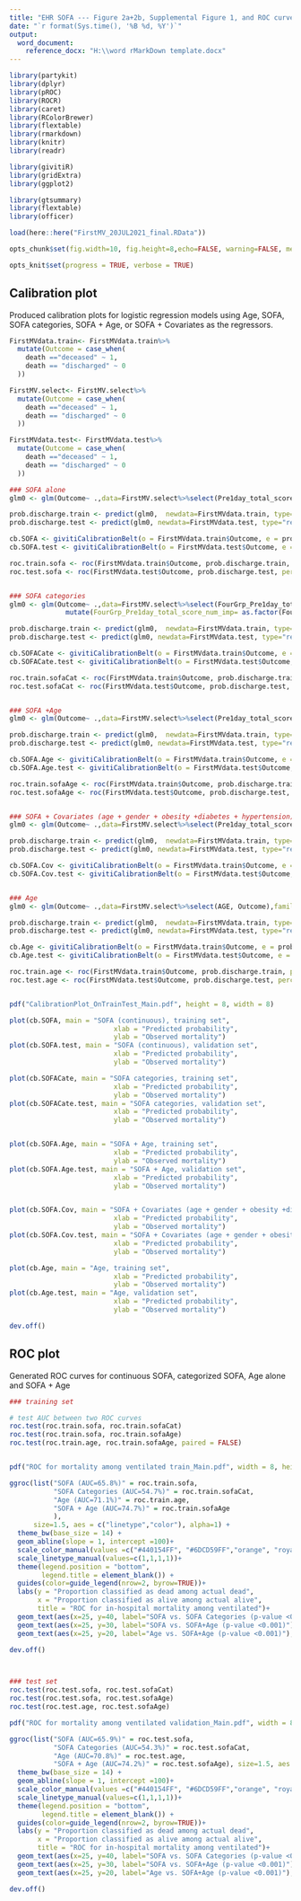 ```yaml
---
title: "EHR SOFA --- Figure 2a+2b, Supplemental Figure 1, and ROC curve analysis"
date: "`r format(Sys.time(), '%B %d, %Y')`"
output: 
  word_document:
    reference_docx: "H:\\word rMarkDown template.docx"
---
```


```r
library(partykit)
library(dplyr)
library(pROC)
library(ROCR)
library(caret)
library(RColorBrewer)
library(flextable)
library(rmarkdown)
library(knitr)
library(readr)

library(givitiR)
library(gridExtra)
library(ggplot2)

library(gtsummary)
library(flextable)
library(officer)

load(here::here("FirstMV_20JUL2021_final.RData"))

opts_chunk$set(fig.width=10, fig.height=8,echo=FALSE, warning=FALSE, message=FALSE, comment = NA)
```

```r
opts_knit$set(progress = TRUE, verbose = TRUE)
```


## Calibration plot

Produced calibration plots for logistic regression models using Age, SOFA, SOFA categories, SOFA + Age, or SOFA + Covariates as the regressors. 

```r
FirstMVdata.train<- FirstMVdata.train%>%
  mutate(Outcome = case_when(
    death =="deceased" ~ 1,
    death == "discharged" ~ 0
  ))

FirstMV.select<- FirstMV.select%>%
  mutate(Outcome = case_when(
    death =="deceased" ~ 1,
    death == "discharged" ~ 0
  ))

FirstMVdata.test<- FirstMVdata.test%>%
  mutate(Outcome = case_when(
    death =="deceased" ~ 1,
    death == "discharged" ~ 0
  ))

### SOFA alone
glm0 <- glm(Outcome~ .,data=FirstMV.select%>%select(Pre1day_total_score_num_imp, Outcome),family=binomial())

prob.discharge.train <- predict(glm0,  newdata=FirstMVdata.train, type="response",simplify=T)
prob.discharge.test <- predict(glm0, newdata=FirstMVdata.test, type="response",simplify=T)

cb.SOFA <- givitiCalibrationBelt(o = FirstMVdata.train$Outcome, e = prob.discharge.train, devel = "internal", confLevels =0.95)
cb.SOFA.test <- givitiCalibrationBelt(o = FirstMVdata.test$Outcome, e = prob.discharge.test, devel = "external", confLevels =0.95)

roc.train.sofa <- roc(FirstMVdata.train$Outcome, prob.discharge.train, percent=TRUE)
roc.test.sofa <- roc(FirstMVdata.test$Outcome, prob.discharge.test, percent=TRUE)


### SOFA categories
glm0 <- glm(Outcome~ .,data=FirstMV.select%>%select(FourGrp_Pre1day_total_score_num_imp, Outcome)%>%
              mutate(FourGrp_Pre1day_total_score_num_imp= as.factor(FourGrp_Pre1day_total_score_num_imp)),family=binomial())

prob.discharge.train <- predict(glm0,  newdata=FirstMVdata.train, type="response",simplify=T)
prob.discharge.test <- predict(glm0, newdata=FirstMVdata.test, type="response",simplify=T)

cb.SOFACate <- givitiCalibrationBelt(o = FirstMVdata.train$Outcome, e = prob.discharge.train, devel = "internal", confLevels =0.95)
cb.SOFACate.test <- givitiCalibrationBelt(o = FirstMVdata.test$Outcome, e = prob.discharge.test, devel = "external", confLevels =0.95)

roc.train.sofaCat <- roc(FirstMVdata.train$Outcome, prob.discharge.train, percent=TRUE)
roc.test.sofaCat <- roc(FirstMVdata.test$Outcome, prob.discharge.test, percent=TRUE)


### SOFA +Age
glm0 <- glm(Outcome~ .,data=FirstMV.select%>%select(Pre1day_total_score_num_imp, AGE, Outcome),family=binomial())

prob.discharge.train <- predict(glm0,  newdata=FirstMVdata.train, type="response",simplify=T)
prob.discharge.test <- predict(glm0, newdata=FirstMVdata.test, type="response",simplify=T)

cb.SOFA.Age <- givitiCalibrationBelt(o = FirstMVdata.train$Outcome, e = prob.discharge.train, devel = "internal", confLevels =0.95)
cb.SOFA.Age.test <- givitiCalibrationBelt(o = FirstMVdata.test$Outcome, e = prob.discharge.test, devel = "external", confLevels =0.95)

roc.train.sofaAge <- roc(FirstMVdata.train$Outcome, prob.discharge.train, percent=TRUE)
roc.test.sofaAge <- roc(FirstMVdata.test$Outcome, prob.discharge.test, percent=TRUE)


### SOFA + Covariates (age + gender + obesity +diabetes + hypertension)
glm0 <- glm(Outcome~ .,data=FirstMV.select%>%select(Pre1day_total_score_num_imp, AGE, GENDER, Obesity, Diabetes, Hyptertension,Outcome),family=binomial())

prob.discharge.train <- predict(glm0,  newdata=FirstMVdata.train, type="response",simplify=T)
prob.discharge.test <- predict(glm0, newdata=FirstMVdata.test, type="response",simplify=T)

cb.SOFA.Cov <- givitiCalibrationBelt(o = FirstMVdata.train$Outcome, e = prob.discharge.train, devel = "internal", confLevels =0.95)
cb.SOFA.Cov.test <- givitiCalibrationBelt(o = FirstMVdata.test$Outcome, e = prob.discharge.test, devel = "external", confLevels =0.95)


### Age
glm0 <- glm(Outcome~ .,data=FirstMV.select%>%select(AGE, Outcome),family=binomial())

prob.discharge.train <- predict(glm0,  newdata=FirstMVdata.train, type="response",simplify=T)
prob.discharge.test <- predict(glm0, newdata=FirstMVdata.test, type="response",simplify=T)

cb.Age <- givitiCalibrationBelt(o = FirstMVdata.train$Outcome, e = prob.discharge.train, devel = "internal", confLevels =0.95)
cb.Age.test <- givitiCalibrationBelt(o = FirstMVdata.test$Outcome, e = prob.discharge.test, devel = "external", confLevels =0.95)

roc.train.age <- roc(FirstMVdata.train$Outcome, prob.discharge.train, percent=TRUE)
roc.test.age <- roc(FirstMVdata.test$Outcome, prob.discharge.test, percent=TRUE)


pdf("CalibrationPlot_OnTrainTest_Main.pdf", height = 8, width = 8)

plot(cb.SOFA, main = "SOFA (continuous), training set",
                          xlab = "Predicted probability",
                          ylab = "Observed mortality")
plot(cb.SOFA.test, main = "SOFA (continuous), validation set",
                          xlab = "Predicted probability",
                          ylab = "Observed mortality")

plot(cb.SOFACate, main = "SOFA categories, training set",
                          xlab = "Predicted probability",
                          ylab = "Observed mortality")
plot(cb.SOFACate.test, main = "SOFA categories, validation set",
                          xlab = "Predicted probability",
                          ylab = "Observed mortality")


plot(cb.SOFA.Age, main = "SOFA + Age, training set",
                          xlab = "Predicted probability",
                          ylab = "Observed mortality")
plot(cb.SOFA.Age.test, main = "SOFA + Age, validation set",
                          xlab = "Predicted probability",
                          ylab = "Observed mortality")


plot(cb.SOFA.Cov, main = "SOFA + Covariates (age + gender + obesity +diabetes + hypertension), training set",
                          xlab = "Predicted probability",
                          ylab = "Observed mortality")
plot(cb.SOFA.Cov.test, main = "SOFA + Covariates (age + gender + obesity +diabetes + hypertension), validation set",
                          xlab = "Predicted probability",
                          ylab = "Observed mortality")

plot(cb.Age, main = "Age, training set",
                          xlab = "Predicted probability",
                          ylab = "Observed mortality")
plot(cb.Age.test, main = "Age, validation set",
                          xlab = "Predicted probability",
                          ylab = "Observed mortality")

dev.off()
```

## ROC plot

Generated ROC curves for continuous SOFA, categorized SOFA, Age alone and SOFA + Age

```r
### training set

# test AUC between two ROC curves
roc.test(roc.train.sofa, roc.train.sofaCat)
roc.test(roc.train.sofa, roc.train.sofaAge)
roc.test(roc.train.age, roc.train.sofaAge, paired = FALSE)


pdf("ROC for mortality among ventilated train_Main.pdf", width = 8, height = 8)

ggroc(list("SOFA (AUC=65.8%)" = roc.train.sofa,
           "SOFA Categories (AUC=54.7%)" = roc.train.sofaCat,
           "Age (AUC=71.1%)" = roc.train.age,
           "SOFA + Age (AUC=74.7%)" = roc.train.sofaAge
           ), 
      size=1.5, aes = c("linetype","color"), alpha=1) +
  theme_bw(base_size = 14) +
  geom_abline(slope = 1, intercept =100)+
  scale_color_manual(values =c("#440154FF", "#6DCD59FF","orange", "royalblue"))+
  scale_linetype_manual(values=c(1,1,1,1))+
  theme(legend.position = "bottom",
        legend.title = element_blank()) +
  guides(color=guide_legend(nrow=2, byrow=TRUE))+
  labs(y = "Proportion classified as dead among actual dead",
       x = "Proportion classified as alive among actual alive", 
       title = "ROC for in-hospital mortality among ventilated")+
  geom_text(aes(x=25, y=40, label="SOFA vs. SOFA Categories (p-value <0.001)"), color="black", size=5)+
  geom_text(aes(x=25, y=30, label="SOFA vs. SOFA+Age (p-value <0.001)"), color="black", size=5)+
  geom_text(aes(x=25, y=20, label="Age vs. SOFA+Age (p-value <0.001)"), color="black", size=5)

dev.off()



### test set
roc.test(roc.test.sofa, roc.test.sofaCat)
roc.test(roc.test.sofa, roc.test.sofaAge)
roc.test(roc.test.age, roc.test.sofaAge)

pdf("ROC for mortality among ventilated validation_Main.pdf", width = 8, height = 8)

ggroc(list("SOFA (AUC=65.9%)" = roc.test.sofa,
           "SOFA Categories (AUC=54.3%)" = roc.test.sofaCat,
           "Age (AUC=70.8%)" = roc.test.age,
           "SOFA + Age (AUC=74.2%)" = roc.test.sofaAge), size=1.5, aes = c("linetype","color"), alpha=1) +
  theme_bw(base_size = 14) +
  geom_abline(slope = 1, intercept =100)+
  scale_color_manual(values =c("#440154FF", "#6DCD59FF","orange", "royalblue"))+
  scale_linetype_manual(values=c(1,1,1,1))+
  theme(legend.position = "bottom",
        legend.title = element_blank()) +
  guides(color=guide_legend(nrow=2, byrow=TRUE))+
  labs(y = "Proportion classified as dead among actual dead",
       x = "Proportion classified as alive among actual alive", 
       title = "ROC for in-hospital mortality among ventilated")+
  geom_text(aes(x=25, y=40, label="SOFA vs. SOFA Categories (p-value <0.001)"), color="black", size=5)+
  geom_text(aes(x=25, y=30, label="SOFA vs. SOFA+Age (p-value <0.001)"), color="black", size=5)+
  geom_text(aes(x=25, y=20, label="Age vs. SOFA+Age (p-value <0.001)"), color="black", size=5)

dev.off()



```

